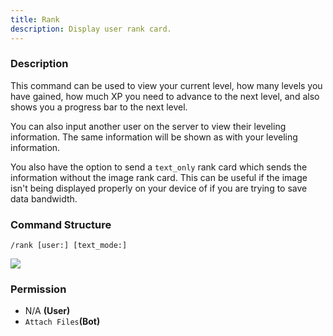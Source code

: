 ```yaml
---
title: Rank
description: Display user rank card.
---
```


### Description

This command can be used to view your current level, how many levels you have gained, how much XP you need to advance to
the next level, and also shows you a progress bar to the next level.

You can also input another user on the server to view their leveling information. The same information will be shown as
with your leveling information.

You also have the option to send a `text_only` rank card which sends the information without the image rank card. This
can be useful if the image isn't being displayed properly on your device of if you are trying to save data bandwidth.

### Command Structure

```
/rank [user:] [text_mode:]
```

![](../../_assets/ensEoOr.png)

### **Permission**

- N/A **(User)**
- `Attach Files`**(Bot)**
